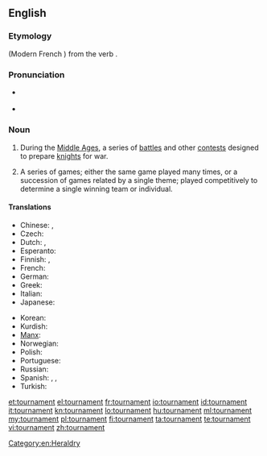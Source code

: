 ==English==
{{wikipedia}}

===Etymology===
{{etyl|fro}} {{term|tornoiement|lang=fro}} (Modern French {{term|tournoiement|lang=fr}}) from the verb {{term|tornoier|lang=fro}}.

===Pronunciation===
* {{a|RP}} {{IPA|/ˈtʊənəmɛnt|/ˈtɔːnəmɛnt/|/ˈtɜːnəmɛnt/}}
* {{a|US}} {{IPA|/ˈtʊɹnəmɛnt/|/ˈtɝnəmɛnt/|/ˈtɔɹnəmɛnt/}}

===Noun===
{{en-noun}}

# {{historical}} During the [[Middle Ages]], a series of [[battle]]s and other [[contest]]s designed to prepare [[knight]]s for war.
# A series of games; either the same game played many times, or a succession of games related by a single theme; played competitively to determine a single winning team or individual.

====Translations====
{{trans-top|''(historical)'' series of battles}}
{{trans-mid}}
{{trans-bottom}}

{{trans-top|series of games}}
* Chinese: {{t|zh|比賽}}, {{t|zh|比赛|tr=[[bǐsài]]}}
* Czech: {{t-|cs|turnaj|m}}
* Dutch: {{t-|nl|toernooi|n}}, {{qualifier|Flemish}} {{t|nl|tornooi|n}}
* Esperanto: {{t-|eo|turniro|xs=Esperanto}}
* Finnish: {{t-|fi|turnaus}}, {{t-|fi|turnajaiset}}
* French: {{t+|fr|tournoi|m}}
* German: {{t+|de|Turnier|n}}
* Greek: {{t|el|πρωτάθλημα|n|tr=protáthlima}}
* Italian: {{t-|it|torneo|m}}
* Japanese: {{t|ja|トーナメント|tr=tōnamento|sc=Jpan}}
{{trans-mid}}
* Korean: {{t|ko|경기 대회|tr=[[gyeonggi daehoe]]|sc=Kore}}
* Kurdish: {{term|ده‌وری|sc=ku-Arab}}
* [[Manx]]: {{t|gv|yl-chloie|m}}
* Norwegian: {{t|no|turnering|m|f}}
* Polish: {{t|pl|turniej|m}}
* Portuguese: {{t+|pt|torneio|m}}
* Russian: {{t+|ru|турнир|m|tr=turnír}}
* Spanish: {{t-|es|torneo|m}}, {{t-|es|justa|f}},
* Turkish: {{t|tr|turnuva}}
{{trans-bottom}}

[[Category:en:Heraldry]]

[[et:tournament]]
[[el:tournament]]
[[fr:tournament]]
[[io:tournament]]
[[id:tournament]]
[[it:tournament]]
[[kn:tournament]]
[[lo:tournament]]
[[hu:tournament]]
[[ml:tournament]]
[[my:tournament]]
[[pl:tournament]]
[[fi:tournament]]
[[ta:tournament]]
[[te:tournament]]
[[vi:tournament]]
[[zh:tournament]]
